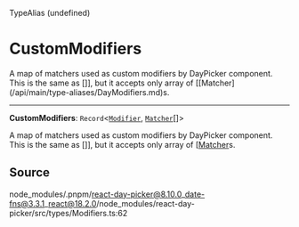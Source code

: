 <SectionTitle>TypeAlias (undefined)</SectionTitle>

# CustomModifiers

<Description>
A map of matchers used as custom modifiers by DayPicker component. This is
the same as []], but it accepts only array of [[Matcher](/api/main/type-aliases/DayModifiers.md)s.
</Description>

---

<a id="undefined" name="undefined"></a>

<SignatureMemberIdentifier>**CustomModifiers**: `Record`\<[`Modifier`](/api/main/type-aliases/Modifier.md), [`Matcher`](/api/main/type-aliases/Matcher.md)[]\></SignatureMemberIdentifier>

A map of matchers used as custom modifiers by DayPicker component. This is
the same as []], but it accepts only array of [[Matcher](/api/main/type-aliases/DayModifiers.md)s.

## Source

node\_modules/.pnpm/react-day-picker@8.10.0\_date-fns@3.3.1\_react@18.2.0/node\_modules/react-day-picker/src/types/Modifiers.ts:62
